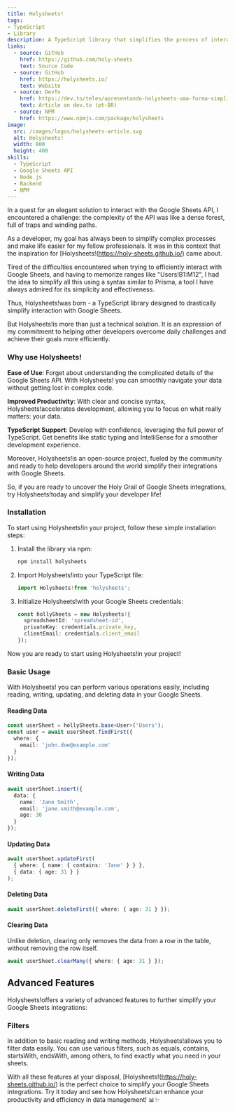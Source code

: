 ```yaml
---
title: Holysheets!
tags:
- TypeScript
- Library
description: A TypeScript library that simplifies the process of interacting with the Google Sheets API, offering tools for reading and writing data with a Prisma-like syntax.
links:
  - source: GitHub
    href: https://github.com/holy-sheets
    text: Source Code
  - source: GitHub
    href: https://holysheets.io/
    text: Website
  - source: DevTo
    href: https://dev.to/teles/apresentando-holysheets-uma-forma-simplificada-de-interagir-com-o-google-sheets-5hdm
    text: Article on dev.to (pt-BR)
  - source: NPM
    href: https://www.npmjs.com/package/holysheets
image:
  src: /images/logos/holysheets-article.svg
  alt: Holysheets!
  width: 800
  height: 400
skills:
  - TypeScript
  - Google Sheets API
  - Node.js
  - Backend
  - NPM
---
```


In a quest for an elegant solution to interact with the Google Sheets API, I encountered a challenge: the complexity of the API was like a dense forest, full of traps and winding paths.

As a developer, my goal has always been to simplify complex processes and make life easier for my fellow professionals. It was in this context that the inspiration for [Holysheets!(https://holy-sheets.github.io/) came about.

Tired of the difficulties encountered when trying to efficiently interact with Google Sheets, and having to memorize ranges like "Users!B1:M12", I had the idea to simplify all this using a syntax similar to Prisma, a tool I have always admired for its simplicity and effectiveness.

Thus, Holysheets!was born - a TypeScript library designed to drastically simplify interaction with Google Sheets.

But Holysheets!is more than just a technical solution. It is an expression of my commitment to helping other developers overcome daily challenges and achieve their goals more efficiently.

### Why use Holysheets!

**Ease of Use**: Forget about understanding the complicated details of the Google Sheets API. With Holysheets! you can smoothly navigate your data without getting lost in complex code.

**Improved Productivity**: With clear and concise syntax, Holysheets!accelerates development, allowing you to focus on what really matters: your data.

**TypeScript Support**: Develop with confidence, leveraging the full power of TypeScript. Get benefits like static typing and IntelliSense for a smoother development experience.

Moreover, Holysheets!is an open-source project, fueled by the community and ready to help developers around the world simplify their integrations with Google Sheets.

So, if you are ready to uncover the Holy Grail of Google Sheets integrations, try Holysheets!today and simplify your developer life!

### Installation

To start using Holysheets!in your project, follow these simple installation steps:

1. Install the library via npm:
    ```bash
    npm install holysheets
    ```

2. Import Holysheets!into your TypeScript file:
    ```typescript
    import Holysheets!from 'holysheets';
    ```

3. Initialize Holysheets!with your Google Sheets credentials:
    ```typescript
    const hollySheets = new Holysheets!{
      spreadsheetId: 'spreadsheet-id',
      privateKey: credentials.private_key,
      clientEmail: credentials.client_email
    });
    ```

Now you are ready to start using Holysheets!in your project!

### Basic Usage

With Holysheets! you can perform various operations easily, including reading, writing, updating, and deleting data in your Google Sheets.

#### Reading Data

```typescript
const userSheet = hollySheets.base<User>('Users');
const user = await userSheet.findFirst({
  where: {
    email: 'john.doe@example.com'
  }
});
```

#### Writing Data

```typescript
await userSheet.insert({
  data: {
    name: 'Jane Smith',
    email: 'jane.smith@example.com',
    age: 30
  }
});
```

#### Updating Data

```typescript
await userSheet.updateFirst(
  { where: { name: { contains: 'Jane' } } },
  { data: { age: 31 } }
);
```

#### Deleting Data

```typescript
await userSheet.deleteFirst({ where: { age: 31 } });
```

#### Clearing Data

Unlike deletion, clearing only removes the data from a row in the table, without removing the row itself.

```typescript
await userSheet.clearMany({ where: { age: 31 } });
```

## Advanced Features

Holysheets!offers a variety of advanced features to further simplify your Google Sheets integrations:

### Filters

In addition to basic reading and writing methods, Holysheets!allows you to filter data easily. You can use various filters, such as equals, contains, startsWith, endsWith, among others, to find exactly what you need in your sheets.

With all these features at your disposal, [Holysheets!(https://holy-sheets.github.io/) is the perfect choice to simplify your Google Sheets integrations. Try it today and see how Holysheets!can enhance your productivity and efficiency in data management! 📊✨
